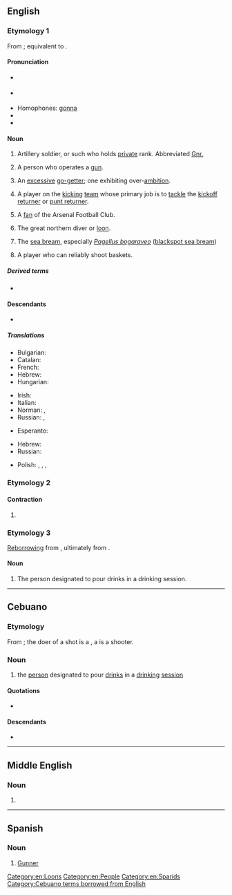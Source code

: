 {{also|Gunner}}
==English==

===Etymology 1===
From {{inh|en|enm|gonner}}; equivalent to {{af|en|gun|-er|id2=agent noun}}.

====Pronunciation====
* {{a|GA}} {{IPA|en|/ˈɡʌn.ɚ/}}
* {{a|RP}} {{IPA|en|/ˈɡʌn.ə(ɹ)/}}
* Homophones: [[gonna]] {{qualifier|non-rhotic accents}}
* {{audio|en|En-au-gunner.ogg|Audio (AU)}}
* {{rhymes|en|ʌnə(ɹ)}}

====Noun====
{{en-noun}}

# {{lb|en|military rank}} Artillery soldier, or such who holds [[private]] rank. Abbreviated [[Gnr.]]
# A person who operates a [[gun]].
# {{lb|en|figuratively}} An [[excessive]] [[go-getter]]; one exhibiting over-[[ambition]].
# {{lb|en|American football}} A player on the [[kicking]] [[team]] whose primary job is to [[tackle]] the [[kickoff returner]] or [[punt returner]].
# {{lb|en|UK|slang|soccer}} A [[fan]] of the Arsenal Football Club.
# The great northern diver or [[loon]].
# {{lb|en|UK|Ireland|dialect}} The [[sea bream]], especially ''[[Pagellus bogaraveo]]'' ([[blackspot sea bream]])
# {{lb|en|basketball}} A player who can reliably shoot baskets.

=====Derived terms=====
* {{l|en|kiss the gunner's daughter}}

====Descendants====
* {{desc|ceb|gunner}}

=====Translations=====
{{trans-top|artillery soldier}}
* Bulgarian: {{t|bg|артилерист|m|sc=Cyrl}}
* Catalan: {{t|ca|artiller|m}}
* French: {{t+|fr|artilleur|m}}
* Hebrew: {{t+|he|תותחן|m|tr=totkhan}}
* Hungarian: {{t+|hu|tüzér}}
{{trans-mid}}
* Irish: {{t|ga|gunnadóir|m}}
* Italian: {{t+|it|artigliere|m}}
* Norman: {{t|nrf|canonnyi|m}}, {{t|nrf|artilleu|m}}
* Russian: {{t+|ru|артиллери́ст|m}}, {{t+|ru|стрело́к|m}}
{{trans-bottom}}

{{trans-top|someone that operates a gun}}
* Esperanto: {{t|eo|pafisto}}
{{trans-mid}}
* Hebrew: {{t+|he|תותחן|m|tr=totkhan}}
* Russian: {{t+|ru|стрело́к|m}}
{{trans-bottom}}

{{trans-top|a fan of Arsenal}}
* Polish: {{t|pl|Kanonier|m}}, {{t|pl|Kanonierka|f}}, {{t|pl|Arsenalczyk|m}}, {{t|pl|Arsenalka|f}}
{{trans-mid}}
{{trans-bottom}}

===Etymology 2===

====Contraction====
{{head|en|contraction}}

# {{lb|en|rare}}<!--AAVE?--> {{alternative spelling of|en|gonna}}

===Etymology 3===
[[reborrowing|Reborrowing]] from {{etyl|ceb|en}} {{m|ceb|gunner}}, ultimately from {{der|en|en|gunner}}.

====Noun====
{{en-noun}}

# {{lb|en|regional|Cebu|slang}} The person designated to pour drinks in a drinking session.

[[Category:en:Loons]]
[[Category:en:People]]
[[Category:en:Sparids]]

----

==Cebuano==

===Etymology===
From {{m|en|shot||a measure of alcohol}}; the doer of a shot is a {{m|en|shooter}}, a {{m|en|gunner}} is a shooter.

===Noun===
{{head|ceb|noun}}

# the [[person]] designated to pour [[drinks]] in a [[drinking]] [[session]]

====Quotations====
* {{seeCites|ceb}}

====Descendants====
* {{desc|bor=1|en|gunner}}

[[Category:Cebuano terms borrowed from English]]

----

==Middle English==

===Noun===
{{head|enm|noun}}

# {{alt form|enm|gonner}}

----

==Spanish==

===Noun===
{{es-noun|mf|gunners}}

# [[Gunner]] {{gloss|someone associated with Arsenal Football Club}}